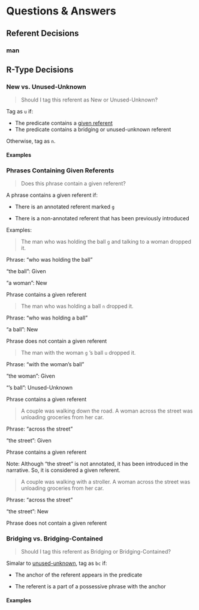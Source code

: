 # Questions & Answers

## Referent Decisions

### man
<!-- TODO: Add other referents -->

## R-Type Decisions

### New vs. Unused-Unknown

> Should I tag this referent as New or Unused-Unknown?

Tag as `u` if:

<!-- TODO: predicate? How to call the other parts of NP? -->
<!-- TODO: How to call previously-introduced referents? -->
* The predicate contains a [given referent](#phrases-containing-given-referents)
* The predicate contains a bridging or unused-unknown referent

<!-- TODO: tag 'the back of the car' as u -->
<!-- TODO: Tag "the woman's dog" as u -->

Otherwise, tag as `n`.

#### Examples

<!-- TODO: Examples -->


### Phrases Containing Given Referents

<!-- TODO: Name, update links -->

> Does this phrase contain a given referent?

A phrase contains a given referent if:

* There is an annotated referent marked `g`

* There is a non-annotated referent that has been previously introduced

Examples:

<!--
* `g` referent => Y
* `n` referent => N
* `u` referent => N
* given un-annotated => Y
* non-given un-annotated => N

Phrase types:
* relative clause
* prepositional phrase
-->

<!-- TODO: Other phrase types ? -->

> The man who was holding the ball `g` and talking to a woman dropped it.

Phrase: "who was holding the ball"

"the ball": Given

"a woman": New

Phrase contains a given referent

> The man who was holding a ball `n` dropped it.

Phrase: "who was holding a ball"

"a ball": New

Phrase does not contain a given referent

<!-- TODO: "The man who was holding the woman's ball -->
> The man with the woman `g` 's ball `u` dropped it.

Phrase: "with the woman's ball"

"the woman": Given

"'s ball": Unused-Unknown

Phrase contains a given referent

<!-- TODO: Does sidewalk == street? -->

> A couple was walking down the road.
> A woman across the street was unloading groceries from her car.

Phrase: "across the street"

"the street": Given

Phrase contains a given referent

Note: Although "the street" is not annotated, it has been introduced in the narrative.
So, it is considered a given referent.

> A couple was walking with a stroller.
> A woman across the street was unloading groceries from her car.

Phrase: "across the street"

"the street": New

Phrase does not contain a given referent

### Bridging vs. Bridging-Contained

> Should I tag this referent as Bridging or Bridging-Contained?

<!-- TODO: "predicate" ? -->
<!-- TODO: Link `anchor` -->
<!-- TODO: Possessive phrase phrasing -->
Simalar to [unused-unknown](#new-vs.-unused-unknown), tag as `bc` if:

* The anchor of the referent appears in the predicate

* The referent is a part of a possessive phrase with the anchor

#### Examples
